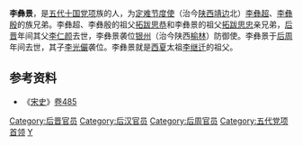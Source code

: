 '''李彝景'''，是[[五代十国|五代十国]][[党项|党项]]族的人，为[[定难节度使|定难节度使]]（治今[[陕西|陕西]][[靖边|靖边]]北）[[李彝超|李彝超]]、[[李彝殷|李彝殷]]的族兄弟。李彝超、李彝殷的祖父[[拓跋思恭|拓跋思恭]]和李彝景的祖父[[拓跋思忠|拓跋思忠]]亲兄弟，[[后晋|后晋]]年间其父[[李仁颜|李仁颜]]去世，李彝景袭位[[银州|银州]]（治今陕西[[榆林|榆林]]）防御使。李彝景于[[后周|后周]]年间去世，其子[[李光儼|李光儼]]袭位。李彝景就是[[西夏|西夏]]太祖[[李继迁|李继迁]]的祖父。

==参考资料==
*《[[宋史|宋史]]》[[s:宋史/卷485|卷485]]

[[Category:后晋官员|Category:后晋官员]]
[[Category:后汉官员|Category:后汉官员]]
[[Category:后周官员|Category:后周官员]]
[[Category:五代党项首领|Category:五代党项首领]]
[[Category:李姓|Y]]